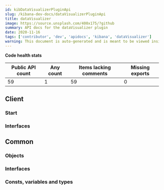 ```yaml
---
id: kibDataVisualizerPluginApi
slug: /kibana-dev-docs/dataVisualizerPluginApi
title: dataVisualizer
image: https://source.unsplash.com/400x175/?github
summary: API docs for the dataVisualizer plugin
date: 2020-11-16
tags: ['contributor', 'dev', 'apidocs', 'kibana', 'dataVisualizer']
warning: This document is auto-generated and is meant to be viewed inside our experimental, new docs system. Reach out in #docs-engineering for more info.
---
```






**Code health stats**

| Public API count  | Any count | Items lacking comments | Missing exports | 
|-------------------|-----------|------------------------|-----------------|
| 59 | 1 | 59 | 0 |

## Client

### Start
<DocDefinitionList data={[dataVisualizerObj.client.start]}/>

### Interfaces
<DocDefinitionList data={dataVisualizerObj.client.interfaces}/>

## Common

### Objects
<DocDefinitionList data={dataVisualizerObj.common.objects}/>

### Interfaces
<DocDefinitionList data={dataVisualizerObj.common.interfaces}/>

### Consts, variables and types
<DocDefinitionList data={dataVisualizerObj.common.misc}/>

